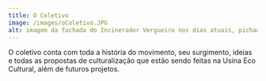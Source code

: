 ```yaml
---
title: O Coletivo
image: /images/oColetivo.JPG
alt: imagem da fachada do Incinerador Vergueiro nos dias atuais, pichada, com vidros quebrados e com o céu azul
---
```

O coletivo conta com toda a história do movimento, seu surgimento, ideias e todas as propostas de culturalização que estão sendo feitas na Usina Eco Cultural, além de futuros projetos.